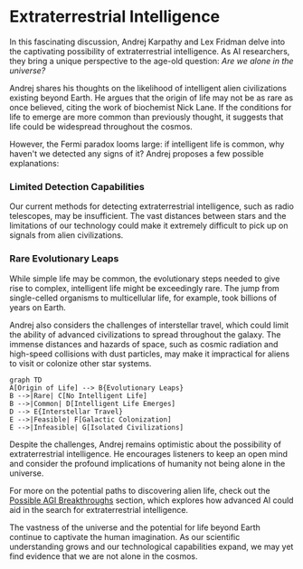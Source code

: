 
# Extraterrestrial Intelligence

In this fascinating discussion, Andrej Karpathy and Lex Fridman delve into the captivating possibility of extraterrestrial intelligence. As AI researchers, they bring a unique perspective to the age-old question: *Are we alone in the universe?*

Andrej shares his thoughts on the likelihood of intelligent alien civilizations existing beyond Earth. He argues that the origin of life may not be as rare as once believed, citing the work of biochemist Nick Lane. If the conditions for life to emerge are more common than previously thought, it suggests that life could be widespread throughout the cosmos.

However, the Fermi paradox looms large: if intelligent life is common, why haven't we detected any signs of it? Andrej proposes a few possible explanations:

<Steps>

### Limited Detection Capabilities

Our current methods for detecting extraterrestrial intelligence, such as radio telescopes, may be insufficient. The vast distances between stars and the limitations of our technology could make it extremely difficult to pick up on signals from alien civilizations.

### Rare Evolutionary Leaps

While simple life may be common, the evolutionary steps needed to give rise to complex, intelligent life might be exceedingly rare. The jump from single-celled organisms to multicellular life, for example, took billions of years on Earth.
</Steps>

Andrej also considers the challenges of interstellar travel, which could limit the ability of advanced civilizations to spread throughout the galaxy. The immense distances and hazards of space, such as cosmic radiation and high-speed collisions with dust particles, may make it impractical for aliens to visit or colonize other star systems.

```mermaid
graph TD
A[Origin of Life] --> B{Evolutionary Leaps}
B -->|Rare| C[No Intelligent Life]
B -->|Common| D[Intelligent Life Emerges] 
D --> E{Interstellar Travel}
E -->|Feasible| F[Galactic Colonization]
E -->|Infeasible| G[Isolated Civilizations]
```

Despite the challenges, Andrej remains optimistic about the possibility of extraterrestrial intelligence. He encourages listeners to keep an open mind and consider the profound implications of humanity not being alone in the universe.

For more on the potential paths to discovering alien life, check out the [Possible AGI Breakthroughs](/artificial-general-intelligence/possible-agi-breakthroughs) section, which explores how advanced AI could aid in the search for extraterrestrial intelligence.

<Callout emoji="🌌">
The vastness of the universe and the potential for life beyond Earth continue to captivate the human imagination. As our scientific understanding grows and our technological capabilities expand, we may yet find evidence that we are not alone in the cosmos.
</Callout>